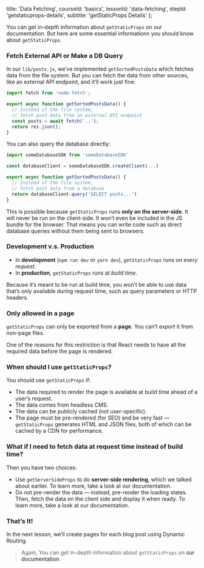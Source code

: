 
  title: 'Data Fetching',
  courseId: 'basics',
  lessonId: 'data-fetching',
  stepId: 'getstaticprops-details',
  subtitle: 'getStaticProps Details'
};

You can get in-depth information about `getStaticProps` on <Link href="/docs/[...slug]" as="/docs/basic-features/data-fetching"><a>our documentation</a></Link>. But here are some essential informationn you should know about `getStaticProps`.

### Fetch External API or Make a DB Query

In our `lib/posts.js`, we’ve implemented `getSortedPostsData` which fetches data from the file system. But you can fetch the data from other sources, like an external API endpoint, and it’ll work just fine:

```js
import fetch from 'node-fetch';

export async function getSortedPostsData() {
  // Instead of the file system,
  // fetch post data from an external API endpoint
  const posts = await fetch('..');
  return res.json();
}
```

You can also query the database directly:

```js
import someDatabaseSDK from 'someDatabaseSDK'

const databaseClient = someDatabaseSDK.createClient(...)

export async function getSortedPostsData() {
  // Instead of the file system,
  // fetch post data from a database
  return databaseClient.query('SELECT posts...')
}
```

This is possible because `getStaticProps` runs **only on the server-side**. It will never be run on the client-side. It won’t even be included in the JS bundle for the browser. That means you can write code such as direct database queries without them being sent to browsers.

### Development v.s. Production

- In **development** (`npm run dev` or `yarn dev`), `getStaticProps` runs on _every request_.
- In **production**, `getStaticProps` runs at _build time_.

Because it’s meant to be run at build time, you won’t be able to use data that’s only available during request time, such as query parameters or HTTP headers.

### Only allowed in a page

`getStaticProps` can only be exported from a **page**. You can’t export it from non-page files.

One of the reasons for this restriction is that React needs to have all the required data before the page is rendered.

### When should I use `getStaticProps`?

You should use `getStaticProps` if:

- The data required to render the page is available at build time ahead of a user’s request.
- The data comes from headless CMS.
- The data can be publicly cached (not user-specific).
- The page must be pre-rendered (for SEO) and be very fast — `getStaticProps` generates HTML and JSON files, both of which can be cached by a CDN for performance.

### What if I need to fetch data at request time instead of build time?

Then you have two choices:

- Use `getServerSideProps` to do **server-side rendering**, which we talked about earlier. To learn more, take a look at <Link href="/docs/[...slug]" as="/docs/basic-features/data-fetching#getserversideprops-server-side-rendering"><a>our documentation</a></Link>.
- Do not pre-render the data — instead, pre-render the loading states. Then, fetch the data on the client side and display it when ready. To learn more, <Link href="/docs/[...slug]" as="/docs/basic-features/data-fetching#fetching-data-on-the-client-side"><a>take a look at our documentation</a></Link>.

### That’s It!

In the next lesson, we’ll create pages for each blog post using Dynamic Routing.

> Again, You can get in-depth information about `getStaticProps` on <Link href="/docs/[...slug]" as="/docs/basic-features/data-fetching"><a>our documentation</a></Link>.


